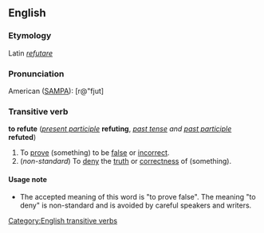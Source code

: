 ==English==
===Etymology===
Latin ''[[refutare]]''

===Pronunciation===
American ([[SAMPA]]): [r@"fjut]

===Transitive verb===
'''to refute''' (''[[present participle]]'' '''refuting''', ''[[past tense]] and [[past participle]]'' '''refuted''')

#To [[prove]] (something) to be [[false]] or [[incorrect]].
#(''non-standard'') To [[deny]] the [[truth]] or [[correctness]] of (something).

====Usage note====
*The accepted meaning of this word is "to prove false".  The meaning "to deny" is non-standard and is avoided by careful speakers and writers.
[[Category:English transitive verbs]]